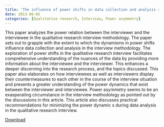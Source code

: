 ```yaml
---
title: 'The influence of power shifts in data collection and analysis stages : A focus on qualitative research interview'
date: 2013-06-05
categories: [Qualitative research, Interview, Power asymmetry]
---
```

This paper analyzes the power relation between the interviewer and the interviewee in the qualitative research interview methodology. The paper sets out to grapple with the extent to which the dynamisms in power shifts influence data collection and analysis in the interview methodology. The exploration of power shifts in the qualitative research interview facilitates comprehensive understanding of the nuances of the data by providing more information about the interviewee and the interviewer. This enhances a deeper discerning into the research process, and the topics discussed. This paper also elaborates on how interviewees as well as interviewers display their countermeasures to each other in the course of the interview situation and presents a greater understanding of the power dynamics that exist between the interviewer and interviewee. Power asymmetry seems to be an exasperating circumstance in the interview methodology as pointed out by the discussions in this article. This article also discusses practical recommendations for minimizing the power dynamic s during data analysis in the qualitative research interview.

[Download](https://doi.org/10.46743/2160-3715/2013.1525)